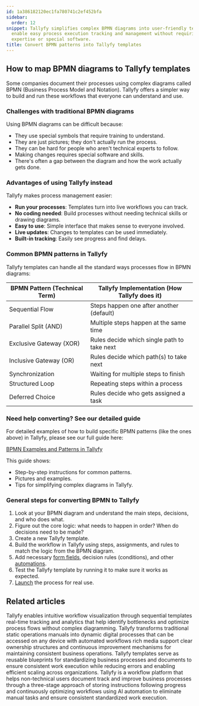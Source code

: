 ```yaml
---
id: 1a386182120ec1fa780741c2ef452bfa
sidebar:
  order: 12
snippet: Tallyfy simplifies complex BPMN diagrams into user-friendly templates that
  enable easy process execution tracking and management without requiring technical
  expertise or special software.
title: Convert BPMN patterns into Tallyfy templates
---
```


## How to map BPMN diagrams to Tallyfy templates

Some companies document their processes using complex diagrams called BPMN (Business Process Model and Notation). Tallyfy offers a simpler way to build and run these workflows that everyone can understand and use.

### Challenges with traditional BPMN diagrams

Using BPMN diagrams can be difficult because:
- They use special symbols that require training to understand.
- They are just pictures; they don't actually run the process.
- They can be hard for people who aren't technical experts to follow.
- Making changes requires special software and skills.
- There's often a gap between the diagram and how the work actually gets done.

### Advantages of using Tallyfy instead

Tallyfy makes process management easier:
- **Run your processes**: Templates turn into live workflows you can track.
- **No coding needed**: Build processes without needing technical skills or drawing diagrams.
- **Easy to use**: Simple interface that makes sense to everyone involved.
- **Live updates**: Changes to templates can be used immediately.
- **Built-in tracking**: Easily see progress and find delays.

### Common BPMN patterns in Tallyfy

Tallyfy templates can handle all the standard ways processes flow in BPMN diagrams:

| BPMN Pattern (Technical Term) | Tallyfy Implementation (How Tallyfy does it) |
|-------------------------------|---------------------------------------------|
| Sequential Flow               | Steps happen one after another (default)     |
| Parallel Split (AND)          | Multiple steps happen at the same time       |
| Exclusive Gateway (XOR)       | Rules decide which single path to take next |
| Inclusive Gateway (OR)        | Rules decide which path(s) to take next    |
| Synchronization               | Waiting for multiple steps to finish         |
| Structured Loop               | Repeating steps within a process             |
| Deferred Choice               | Rules decide who gets assigned a task        |

### Need help converting? See our detailed guide

For detailed examples of how to build specific BPMN patterns (like the ones above) in Tallyfy, please see our full guide here:

[BPMN Examples and Patterns in Tallyfy](https://tallyfy.com/bpmn-examples-and-patterns)

This guide shows:
- Step-by-step instructions for common patterns.
- Pictures and examples.
- Tips for simplifying complex diagrams in Tallyfy.

### General steps for converting BPMN to Tallyfy

1. Look at your BPMN diagram and understand the main steps, decisions, and who does what.
2. Figure out the core logic: what needs to happen in order? When do decisions need to be made?
3. Create a new Tallyfy template.
4. Build the workflow in Tallyfy using steps, assignments, and rules to match the logic from the BPMN diagram.
5. Add necessary [form fields](/products/pro/tracking-and-tasks/tasks/what-are-form-fields-in-tallyfy/), decision rules (conditions), and other [automations](/products/pro/documenting/templates/automations/).
6. Test the Tallyfy template by running it to make sure it works as expected.
7. [Launch](/products/pro/launching/) the process for real use.


## Related articles
<CardGrid>
<LinkTitleCard header="<b>Process Improvement > Understand process flow without flowcharts</b>" href="/products/pro/tutorials/how-to/process-improvement/understanding-process-flow-without-complex-flowcharts/" > Tallyfy enables intuitive workflow visualization through sequential templates real-time tracking and analytics that help identify bottlenecks and optimize process flows without complex diagramming. </LinkTitleCard>
<LinkTitleCard header="<b>How To > Build an effective operations manual</b>" href="/products/pro/tutorials/how-to/build-effective-operations-manual/" > Tallyfy transforms traditional static operations manuals into dynamic digital processes that can be accessed on any device with automated workflows rich media support clear ownership structures and continuous improvement mechanisms for maintaining consistent business operations. </LinkTitleCard>
<LinkTitleCard header="<b>Documenting > Templates</b>" href="/products/pro/documenting/templates/" > Tallyfy templates serve as reusable blueprints for standardizing business processes and documents to ensure consistent work execution while reducing errors and enabling efficient scaling across organizations. </LinkTitleCard>
<LinkTitleCard header="<b>Introduction</b>" href="/products/pro/" > Tallyfy is a workflow platform that helps non-technical users document track and improve business processes through a three-stage approach of storing instructions following progress and continuously optimizing workflows using AI automation to eliminate manual tasks and ensure consistent standardized work execution. </LinkTitleCard>
</CardGrid>